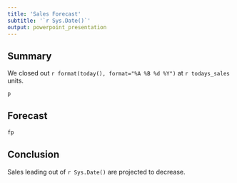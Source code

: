 ```yaml
---
title: 'Sales Forecast'
subtitle: '`r Sys.Date()`'
output: powerpoint_presentation
---
```


## Summary

We closed out `r format(today(), format="%A %B %d %Y")` at `r todays_sales` units. 

```r
p
```


## Forecast

```r
fp
```

## Conclusion

Sales leading out of `r Sys.Date()` are projected to decrease. 